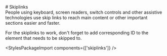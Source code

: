 
<Meta of={Skiplinks} />

<div className="docs-title"># Skiplinks</div>

<div className="lead">
  People using keyboard, screen readers, switch controls and other assistive technologies use skip
  links to reach main content or other important sections easier and faster.
</div>

For the skiplinks to work, don't forget to add corresponding ID to the element that needs to be skipped to.

<Canvas sourceState="shown" of={Skiplinks.Default} />

<StylesPackageImport components={['skiplinks']} />
